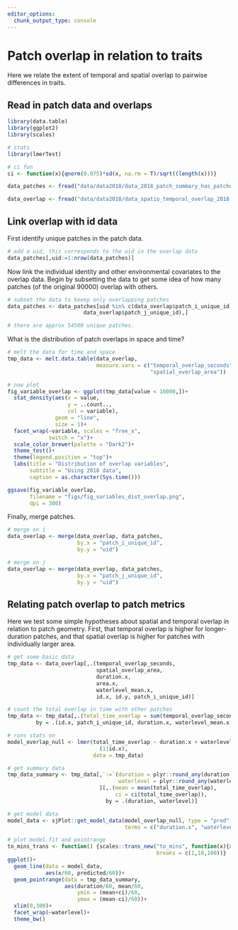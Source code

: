 ```yaml
---
editor_options: 
  chunk_output_type: console
---
```


# Patch overlap in relation to traits

Here we relate the extent of temporal and spatial overlap to pairwise differences in traits.

## Read in patch data and overlaps

```r
library(data.table)
library(ggplot2)
library(scales)

# stats
library(lmerTest)

# ci fun
ci <- function(x){qnorm(0.975)*sd(x, na.rm = T)/sqrt((length(x)))}
```

```r
data_patches <- fread("data/data2018/data_2018_patch_summary_has_patches.csv")

data_overlap <- fread("data/data2018/data_spatio_temporal_overlap_2018.csv")
```

## Link overlap with id data

First identify unique patches in the patch data.

```r
# add a uid, this corresponds to the uid in the overlap data
data_patches[,uid:=1:nrow(data_patches)]
```

Now link the individual identity and other environmental covariates to the overlap data. Begin by subsetting the data to get some idea of how many patches (of the original 90000) overlap with others.

```r
# subset the data to keeep only overlapping patches
data_patches <- data_patches[uid %in% c(data_overlap$patch_i_unique_id,
                        data_overlap$patch_j_unique_id),]

# there are approx 54500 unique patches.
```

What is the distribution of patch overlaps in space and time?

```r
# melt the data for time and space
tmp_data <- melt.data.table(data_overlap, 
                            measure.vars = c("temporal_overlap_seconds",
                                             "spatial_overlap_area"))

# now plot
fig_variable_overlap <- ggplot(tmp_data[value < 10000,])+
  stat_density(aes(x = value,
                   y = ..count.., 
                   col = variable),
               geom = "line",
               size = 1)+
  facet_wrap(~variable, scales = "free_x",
             switch = "x")+
  scale_color_brewer(palette = "Dark2")+
  theme_test()+
  theme(legend.position = "top")+
  labs(title = "Distribution of overlap variables",
       subtitle = "Using 2018 data",
       caption = as.character(Sys.time()))

ggsave(fig_variable_overlap,
       filename = "figs/fig_variables_dist_overlap.png",
       dpi = 300)
```

Finally, merge patches.

```r
# merge on i
data_overlap <- merge(data_overlap, data_patches,
                      by.x = "patch_i_unique_id",
                      by.y = "uid")

# merge on j
data_overlap <- merge(data_overlap, data_patches,
                      by.x = "patch_j_unique_id",
                      by.y = "uid")
```

## Relating patch overlap to patch metrics

Here we test some simple hypotheses about spatial and temporal overlap in relation to patch geometry. First, that temporal overlap is higher for longer-duration patches, and that spatial overlap is higher for patches with individually larger area.

```r
# get some basic data
tmp_data <- data_overlap[,.(temporal_overlap_seconds,
                            spatial_overlap_area,
                            duration.x,
                            area.x,
                            waterlevel_mean.x,
                            id.x, id.y, patch_i_unique_id)]

# count the total overlap in time with other patches
tmp_data <- tmp_data[,.(total_time_overlap = sum(temporal_overlap_seconds)),
         by = .(id.x, patch_i_unique_id, duration.x, waterlevel_mean.x)]
```

```r
# runs stats on 
model_overlap_null <- lmer(total_time_overlap ~ duration.x + waterlevel_mean.x+
                             (1|id.x),
                           data = tmp_data)

# get summary data
tmp_data_summary <- tmp_data[,`:=`(duration = plyr::round_any(duration.x, 300),
                                   waterlevel = plyr::round_any(waterlevel_mean.x, 25))
                             ][,.(mean = mean(total_time_overlap),
                                  ci = ci(total_time_overlap)),
                               by = .(duration, waterlevel)]

# get model data
model_data <- sjPlot::get_model_data(model_overlap_null, type = "pred", 
                                     terms = c("duration.x", "waterlevel_mean.x"))

# plot model fit and pointrange
to_mins_trans <- function() {scales::trans_new("to_mins", function(x){x/60}, function(x){x*60},
                                               breaks = c(1,10,100))}
ggplot()+
  geom_line(data = model_data,
            aes(x/60, predicted/60))+
  geom_pointrange(data = tmp_data_summary,
                  aes(duration/60, mean/60, 
                      ymin = (mean+ci)/60, 
                      ymax = (mean-ci)/60))+
  xlim(0,300)+
  facet_wrap(~waterlevel)+
  theme_bw()
````


